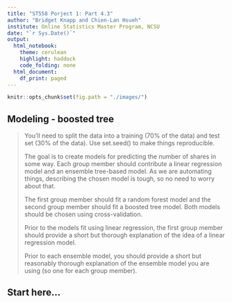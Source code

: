 ```yaml
---
title: "ST558 Porject 1: Part 4.3"
author: "Bridget Knapp and Chien-Lan Hsueh"
institute: Online Statistics Master Program, NCSU
date: "`r Sys.Date()`"
output:
  html_notebook:
    theme: cerulean
    highlight: haddock
    code_folding: none
  html_document:
    df_print: paged
---
```


```r
knitr::opts_chunk$set(fig.path = "./images/")
```


## Modeling - boosted tree

> You’ll need to split the data into a training (70% of the data) and test set (30% of the data). Use set.seed() to make things reproducible.
>
> The goal is to create models for predicting the number of shares in some way. Each group member should contribute a linear regression model and an ensemble tree-based model. As we are automating things, describing the chosen model is tough, so no need to worry about that. 
>
> The first group member should fit a random forest model and the second group member should fit a boosted tree model. Both models should be chosen using cross-validation. 
>
> Prior to the models fit using linear regression, the first group member should provide a short but thorough explanation of the idea of a linear regression model. 
>
> Prior to each ensemble model, you should provide a short but reasonably thorough explanation of the ensemble model you are using (so one for each group member).



## Start here...

